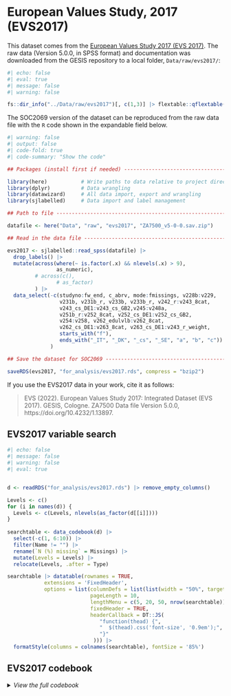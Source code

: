 
# European Values Study, 2017 (EVS2017)

This dataset comes from the [European Values Study 2017 (EVS 2017)](https://search.gesis.org/research_data/ZA7500?doi=10.4232/1.13897). The raw data (Version 5.0.0, in SPSS format) and documentation was downloaded from the GESIS repository to a local folder, `Data/raw/evs2017/`:


```r
#| echo: false
#| eval: true
#| message: false
#| warning: false

fs::dir_info("../Data/raw/evs2017")[, c(1,3)] |> flextable::qflextable() |> flextable::fontsize(size = 10)

```

The SOC2069 version of the dataset can be reproduced from the raw data file with the `R` code shown in the expandable field below.

```r
#| warning: false
#| output: false
#| code-fold: true
#| code-summary: "Show the code"

## Packages (install first if needed) ----------------------------------------------------------------------------------------

library(here)           # Write paths to data relative to project directory on both Win and Mac
library(dplyr)          # Data wrangling
library(datawizard)     # All data import, export and wrangling
library(sjlabelled)     # Data import and label management

## Path to file --------------------------------------------------------------------------------------------------------------

datafile <- here("Data", "raw", "evs2017", "ZA7500_v5-0-0.sav.zip")

## Read in the data file -----------------------------------------------------------------------------------------------------

evs2017 <- sjlabelled::read_spss(datafile) |> 
  drop_labels() |>
  mutate(across(where(~ is.factor(.x) && nlevels(.x) > 9), 
                as_numeric),                                                    # Turn long factors to labelled numeric
         # across(c(), 
                # as_factor)                                                    # Long factors that should stay categorical
         ) |>                                      
  data_select(-c(studyno:fw_end, c_abrv, mode:fmissings, v228b:v229,
                 v231b, v231b_r, v233b, v233b_r, v242_r:v243_8cat,
                 v243_cs_DE1:v243_cs_GB2,v245:v248a,
                 v251b_r:v252_8cat, v252_cs_DE1:v252_cs_GB2,
                 v254:v258, v262_edulvlb:v262_8cat,
                 v262_cs_DE1:v263_8cat, v263_cs_DE1:v243_r_weight,
                 starts_with("f"),
                 ends_with("_IT", "_DK", "_cs", "_SE", "a", "b", "c"))
              )

## Save the dataset for SOC2069 --------------------------------------------------------------------------------------

saveRDS(evs2017, "for_analysis/evs2017.rds", compress = "bzip2")

```

If you use the EVS2017 data in your work, cite it as follows:

 > EVS (2022). European Values Study 2017: Integrated Dataset (EVS 2017). GESIS, Cologne. ZA7500 Data file Version 5.0.0, https://doi.org/10.4232/1.13897.
 
 
 
## EVS2017 variable search

```r
#| echo: false
#| message: false
#| warning: false
#| eval: true


d <- readRDS("for_analysis/evs2017.rds") |> remove_empty_columns()

Levels <- c()
for (i in names(d)) {
  Levels <- c(Levels, nlevels(as_factor(d[[i]])))
}
  
searchtable <- data_codebook(d) |>  
  select(-c(1, 6:10)) |> 
  filter(Name != "") |> 
  rename(`N (%) missing` = Missings) |>
  mutate(Levels = Levels) |> 
  relocate(Levels, .after = Type)

searchtable |> datatable(rownames = TRUE,
            extensions = 'FixedHeader',
            options = list(columnDefs = list(list(width = "50%", targets = "Label")),
                           pageLength = 10,
                           lengthMenu = c(5, 20, 50, nrow(searchtable)),
                           fixedHeader = TRUE,
                           headerCallback = DT::JS(                               # https://github.com/rstudio/DT/issues/783
                              "function(thead) {",
                              "  $(thead).css('font-size', '0.9em');",
                              "}"
                            ))) |>
  formatStyle(columns = colnames(searchtable), fontSize = '85%')

```

 
 
 
 

## EVS2017 codebook

<details>
  <summary><i>View the full codebook</i></summary>

```r
#| echo: false
#| message: false
#| warning: false

`SOC2069: European Values Study, 2017` <- d

`SOC2069: European Values Study, 2017` |>  
    data_codebook(variable_label_width = 50, 
                  value_label_width = 45,
                  max_values = 10,
                  range_at = 5) |> 
    print_html(font_size = "80%",
               line_padding = 0)
```

</details>

